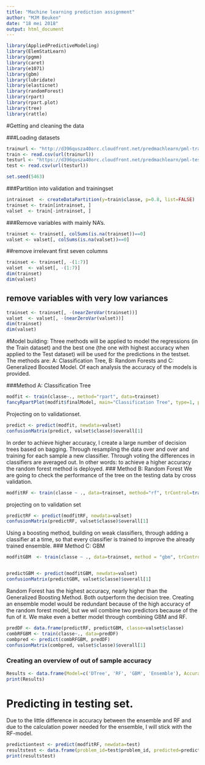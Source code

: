 ---
title: "Machine learning prediction assignment"
author: "MJM Beuken"
date: "18 mei 2018"
output: html_document
---

```{r, warning=FALSE}
library(AppliedPredictiveModeling)
library(ElemStatLearn)
library(pgmm)
library(caret)
library(e1071)
library(gbm)
library(lubridate)
library(elasticnet)
library(randomForest)
library(rpart)
library(rpart.plot)
library(tree)
library(rattle)
```



#Getting and cleaning the data

###Loading datasets
```{r, warning=FALSE}
trainurl <- "http://d396qusza40orc.cloudfront.net/predmachlearn/pml-training.csv"
train <- read.csv(url(trainurl))
testurl <- "https://d396qusza40orc.cloudfront.net/predmachlearn/pml-testing.csv"
test <- read.csv(url(testurl))

set.seed(5463)
```

###Partition into validation and trainingset
```{r, warning=FALSE}
intrainset  <- createDataPartition(y=train$classe, p=0.8, list=FALSE)
trainset <- train[intrainset, ]
valset  <- train[-intrainset, ]
```

###Remove variables with mainly NA's.
```{r, warning=FALSE}
trainset <- trainset[, colSums(is.na(trainset))==0]
valset <- valset[, colSums(is.na(valset))==0]
```
##remove irrelevant first seven columns
```{r, warning=FALSE}
trainset <- trainset[, -(1:7)]
valset  <- valset[, -(1:7)]
dim(trainset)
dim(valset)
```
## remove variables with very low variances
```{r, warning=FALSE}
trainset <- trainset[, -(nearZeroVar(trainset))]
valset  <- valset[, -(nearZeroVar(valset))]
dim(trainset)
dim(valset)
```
#Model building:
Three methods will be applied to model the regressions (in the Train dataset) and the best one (the one with highest accuracy when applied to the Test dataset) will be used for the predictions in the testset. The methods are: A: Classification Tree, B: Random Forests and C: Generalized Boosted Model.
Of each analysis the accuracy of the models is provided.

###Method A: Classification Tree
```{r, warning=FALSE}
modfit <- train(classe~., method="rpart", data=trainset)
fancyRpartPlot(modfit$finalModel, main="Classification Tree", type=1, palettes=c("Greys", "Oranges"))
```

Projecting on to validationset.
```{r, warning=FALSE}
predict <- predict(modfit, newdata=valset)
confusionMatrix(predict, valset$classe)$overall[1]
```
In order to achieve higher accuracy, I create a large number of decision trees based on bagging. Through resampling the data over and over and training for each sample a new classifier. Through voting the differences in classifiers are averaged out. In other words: to achieve a higher accuracy the random forest method is deployed.
### Method B: Random Forest
We are going to check the performance of the tree on the testing data by cross validation.
```{r, warning=FALSE}
modfitRF <- train(classe ~ ., data=trainset, method="rf", trControl=trainControl(method="cv", number=3, verboseIter=FALSE))
```

projecting on to validation set
```{r, warning=FALSE}
predictRF <- predict(modfitRF, newdata=valset)
confusionMatrix(predictRF, valset$classe)$overall[1]
```
Using a boosting method, building on weak classifiers, through adding a classifier at a time, so that every classifier is trained to improve the already trained ensemble.
### Method C: GBM 
```{r, warning=FALSE}
modfitGBM  <- train(classe ~ ., data=trainset, method = "gbm", trControl = trainControl(method = "cv", number = 3), verbose = FALSE)


predictGBM <- predict(modfitGBM, newdata=valset)
confusionMatrix(predictGBM, valset$classe)$overall[1]
```


Random Forest has the highest accuracy, nearly higher than the Generalized Boosting Method. Both outperform the decision tree.
Creating an ensemble model would be redundant because of the high accuracy of the random forest model, but we wil combine two predictors because of the fun of it.
We make even a better model through combining GBM and RF.
```{r, warning=FALSE}
predDF <- data.frame(predictRF, predictGBM, classe=valset$classe)
combRFGBM <- train(classe~., data=predDF)
combpred <- predict(combRFGBM, predDF)
confusionMatrix(combpred, valset$classe)$overall[1]
```
### Creating an overview of out of sample accuracy
```{r, warning=FALSE}
Results <- data.frame(Model=c('DTree', 'RF', 'GBM', 'Ensemble'), Accuracy = rbind(confusionMatrix(predict, valset$classe)$overall[1], confusionMatrix(predictRF, valset$classe)$overall[1], confusionMatrix(predictGBM, valset$classe)$overall[1], confusionMatrix(combpred, valset$classe)$overall[1]))
print(Results)
```
# Predicting in testing set.
Due to the little difference in accuracy between the ensemble and RF and due to the calculation power needed for the ensemble, I will stick with the RF-model.
```{r, warning=FALSE}
predictiontest <- predict(modfitRF, newdata=test)
resultstest <- data.frame(problem_id=test$problem_id, predicted=predictiontest)
print(resultstest)
```

